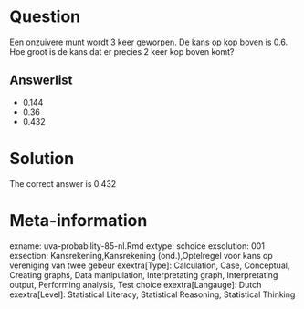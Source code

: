 Question
========

Een onzuivere munt wordt 3 keer geworpen. De kans op kop boven is 0.6. Hoe groot is de kans dat er precies 2 keer kop boven komt? 

Answerlist
----------
* 0.144
* 0.36
* 0.432

Solution
========

The correct answer is  0.432 

Meta-information
================
exname: uva-probability-85-nl.Rmd 
extype: schoice 
exsolution: 001 
exsection: Kansrekening,Kansrekening (ond.),Optelregel voor kans op vereniging van twee gebeur 
exextra[Type]: Calculation, Case, Conceptual, Creating graphs, Data manipulation, Interpretating graph, Interpretating output, Performing analysis, Test choice 
exextra[Langauge]: Dutch 
exextra[Level]: Statistical Literacy, Statistical Reasoning, Statistical Thinking 

